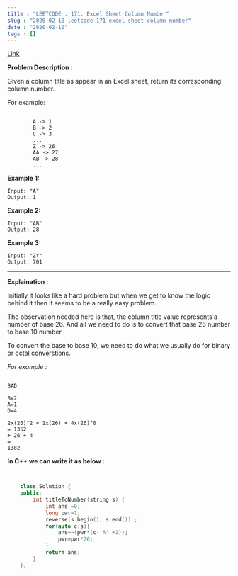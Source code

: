 ```yaml
---
title : "LEETCODE : 171. Excel Sheet Column Number"
slug : "2020-02-10-leetcode-171-excel-sheet-column-number"
date : "2020-02-10"
tags : []
---
```



[Link](https://leetcode.com/problems/excel-sheet-column-number)

  

**Problem Description :**

Given a column title as appear in an Excel sheet, return its corresponding
column number.
  
For example:
```

        A -> 1
        B -> 2
        C -> 3
        ...
        Z -> 26
        AA -> 27
        AB -> 28 
        ...
```
  
**Example 1:**

    Input: "A"
    Output: 1


**Example 2:** 

    Input: "AB"
    Output: 28

**Example 3:**
  

    Input: "ZY"
    Output: 701

***

**Explaination :**

Initially it looks like a hard problem but when we get to know the logic behind it then it seems to be a really easy problem.

The observation needed here is that, the column title value represents a
number of base 26. And all we need to do is to convert that base 26
number to base 10 number.

To convert the base to base 10, we need to do what we usually do for binary
or octal converstions.

*For example :*  

```  

BAD

B=2
A=1
D=4

2x(26)^2 + 1x(26) + 4x(26)^0
= 1352
+ 26 + 4
=
1382

```

**In C++ we can write it as below :**

```cpp


    class Solution {
    public:
        int titleToNumber(string s) {
            int ans =0;
            long pwr=1;
            reverse(s.begin(), s.end()) ;
            for(auto c:s){
                ans+=(pwr*(c-'A' +1));
                pwr=pwr*26;
            }
            return ans;
        }
    };
```
